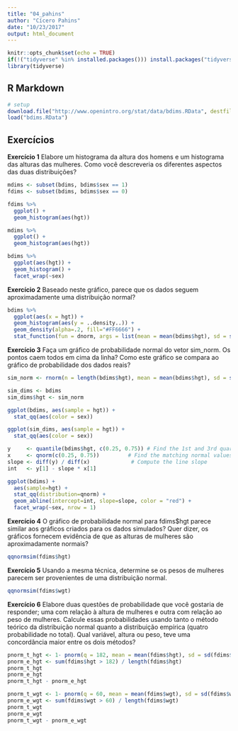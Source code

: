 ```yaml
---
title: "04_pahins"
author: "Cícero Pahins"
date: "10/23/2017"
output: html_document
---
```


```r
knitr::opts_chunk$set(echo = TRUE)
if(!("tidyverse" %in% installed.packages())) install.packages("tidyverse")
library(tidyverse)
```

## R Markdown

```r
# setup
download.file("http://www.openintro.org/stat/data/bdims.RData", destfile = "bdims.RData")
load("bdims.RData")
```

## Exercícios

**Exercício 1**
Elabore  um  histograma  da  altura  dos  homens  e  um  histograma  das  alturas  das mulheres. Como você descreveria os diferentes aspectos das duas distribuições?

```r
mdims <- subset(bdims, bdims$sex == 1)
fdims <- subset(bdims, bdims$sex == 0)

fdims %>%
  ggplot() +
  geom_histogram(aes(hgt))

mdims %>%
  ggplot() +
  geom_histogram(aes(hgt))

bdims %>%
  ggplot(aes(hgt)) +
  geom_histogram() + 
  facet_wrap(~sex)
```

**Exercício 2**
Baseado neste gráfico, parece que os dados seguem aproximadamente uma distribuição normal?

```r
bdims %>%
  ggplot(aes(x = hgt)) +
  geom_histogram(aes(y = ..density..)) + 
  geom_density(alpha=.2, fill="#FF6666") +
  stat_function(fun = dnorm, args = list(mean = mean(bdims$hgt), sd = sd(bdims$hgt)), col = 'red')
```
**Exercício 3**
Faça  um  gráfico  de  probabilidade  normal  do  vetor sim_norm. Os  pontos  caem todos em cima da linha? Como este gráfico se compara ao gráfico de probabilidade dos dados reais?

```r
sim_norm <- rnorm(n = length(bdims$hgt), mean = mean(bdims$hgt), sd = sd(bdims$hgt))

sim_dims <- bdims
sim_dims$hgt <- sim_norm

ggplot(bdims, aes(sample = hgt)) + 
  stat_qq(aes(color = sex))

ggplot(sim_dims, aes(sample = hgt)) + 
  stat_qq(aes(color = sex))

y     <- quantile(bdims$hgt, c(0.25, 0.75)) # Find the 1st and 3rd quartiles
x     <- qnorm(c(0.25, 0.75))         # Find the matching normal values on the x-axis
slope <- diff(y) / diff(x)             # Compute the line slope
int   <- y[1] - slope * x[1]  

ggplot(bdims) + 
  aes(sample=hgt) + 
  stat_qq(distribution=qnorm) + 
  geom_abline(intercept=int, slope=slope, color = "red") +
  facet_wrap(~sex, nrow = 1)
```

**Exercício 4**
O  gráfico  de  probabilidade  normal  para fdims$hgt parece  similar  aos  gráficos criados para os dados simulados? Quer dizer, os gráficos fornecem evidência de que as alturas de mulheres são aproximadamente normais?

```r
qqnormsim(fdims$hgt)
```

**Exercício 5**
Usando a mesma técnica, determine se os pesos de mulheres parecem ser provenientes de uma distribuição normal.

```r
qqnormsim(fdims$wgt)
```

**Exercício 6**
Elabore  duas  questões  de  probabilidade  que  você  gostaria  de  responder;  uma com  relação à  altura  de  mulheres  e  outra  com  relação  ao  peso  de  mulheres.   Calcule  essas probabilidades  usando  tanto  o  método  teórico  da  distribuição  normal  quanto  a distribuição empírica (quatro probabilidade no total). Qual variável, altura ou peso, teve uma concordância maior entre os dois métodos?

```r
pnorm_t_hgt <- 1- pnorm(q = 182, mean = mean(fdims$hgt), sd = sd(fdims$hgt))
pnorm_e_hgt <- sum(fdims$hgt > 182) / length(fdims$hgt)
pnorm_t_hgt
pnorm_e_hgt
pnorm_t_hgt - pnorm_e_hgt

pnorm_t_wgt <- 1- pnorm(q = 60, mean = mean(fdims$wgt), sd = sd(fdims$wgt))
pnorm_e_wgt <- sum(fdims$wgt > 60) / length(fdims$wgt)
pnorm_t_wgt
pnorm_e_wgt
pnorm_t_wgt - pnorm_e_wgt
```


